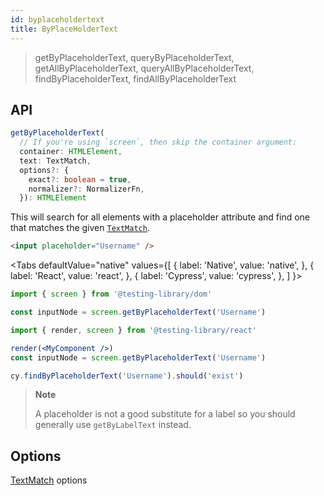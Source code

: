 ```yaml
---
id: byplaceholdertext
title: ByPlaceHolderText
---
```



> getByPlaceholderText, queryByPlaceholderText, getAllByPlaceholderText,
> queryAllByPlaceholderText, findByPlaceholderText, findAllByPlaceholderText

## API

```typescript
getByPlaceholderText(
  // If you're using `screen`, then skip the container argument:
  container: HTMLElement,
  text: TextMatch,
  options?: {
    exact?: boolean = true,
    normalizer?: NormalizerFn,
  }): HTMLElement
```

This will search for all elements with a placeholder attribute and find one that
matches the given [`TextMatch`](queries/about.mdx#textmatch).

```html
<input placeholder="Username" />
```

<Tabs defaultValue="native" values={[ { label: 'Native', value: 'native', }, {
label: 'React', value: 'react', }, { label: 'Cypress', value: 'cypress', }, ] }>
<TabItem value="native">

```js
import { screen } from '@testing-library/dom'

const inputNode = screen.getByPlaceholderText('Username')
```

  </TabItem>
  <TabItem value="react">

```jsx
import { render, screen } from '@testing-library/react'

render(<MyComponent />)
const inputNode = screen.getByPlaceholderText('Username')
```

  </TabItem>
  <TabItem value="cypress">

```js
cy.findByPlaceholderText('Username').should('exist')
```

  </TabItem>
  </Tabs>

> **Note**
>
> A placeholder is not a good substitute for a label so you should generally use
> `getByLabelText` instead.

## Options

[TextMatch](queries/about.mdx#textmatch) options
